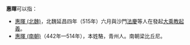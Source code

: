 '''惠暉'''可以指：

*[[惠暉_(北魏)|惠暉 (北魏)]]，北魏延昌四年（515年）六月與沙門[[法慶|法慶]]等人在發起[[大乘教起義|大乘教起義]]。
*[[惠暉_(南朝)|惠暉 (南朝)]]（442年—514年），本姓駱，青州人。南朝梁比丘尼。

{{disambig|Cat=二字人名消歧义}}